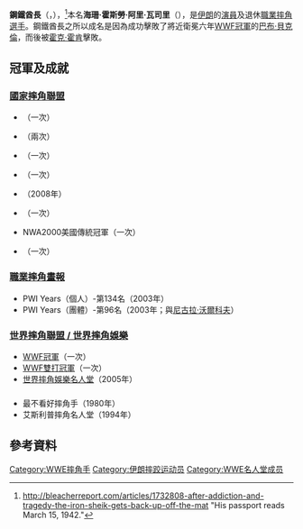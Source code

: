 {{Infobox Pro Wrestler
| name = 鋼鐵酋長
| image = Iron Shiek Milwaukee WI 031008.jpg
| img_capt = 鋼鐵酋長（2008年3月10日於[[WWE_Raw|WWE Raw]]）
| names = Ali Vasari<ref name="OWOW">{{cite web|url=http://www.onlineworldofwrestling.com/profiles/i/iron-sheik.html|title=Iron Sheik Profile|accessdate=September 20, 2008|publisher=Online World Of Wrestling|archive-date=2012-08-12|archive-url=https://web.archive.org/web/20120812073414/http://www.onlineworldofwrestling.com/profiles/i/iron-sheik.html|dead-url=no}}</ref><br />Col. Mustafa<ref name="OWOW"/><br />Great Hossein Arab<ref name="OWOW"/><br />'''The Iron Sheik'''<ref name="WWEbio">{{cite web|url=http://www.wwe.com/superstars/halloffame/inductees/theironsheik/|title=Iron Sheik WWE Hall of Fame Profile|accessdate=2011-03-31|publisher=[[World_Wrestling_Entertainment|World Wrestling Entertainment]]|archive-date=2012-02-22|archive-url=https://web.archive.org/web/20120222161122/http://www.wwe.com/superstars/halloffame/inductees/theironsheik|dead-url=no}}</ref>
| birthname = 海珊·霍斯勞·阿里·瓦司里
| nickname = 
| height = {{height|ft=6|in=1}}<ref name="OWOW"/><ref name="WWEbio"/>
| weight = {{convert|240|lb|kg|abbr=on}}<ref name="OWOW"/>
| birth_date = {{birth date|1942|3|15}}
| birth_place = {{IRN}}[[德黑蘭省|德黑蘭省]]{{link-en|德黑蘭縣|Tehran County}}[[德黑蘭|德黑蘭]]<ref name="WWEbio"/><ref name=moolah>{{cite book|author=Ellison, Lillian|title=The Fabulous Moolah: First Goddess of the Squared Circle|year=2003|isbn=978-0-06-001258-8|publisher=ReaganBooks|page=163}}</ref>
| death_date = 
| death_place = 
| resides = {{USA}}[[喬治亞州|喬治亞州]][[費耶特縣_(喬治亞州)|費耶特縣]]{{link-en|法耶特弗爾 (喬治亞州)|Fayetteville, Georgia|法耶特弗爾}}<ref>{{cite web |author=“” |url=http://www.youtube.com/watch?v=CJ9Acs5CLFw |title=Iron Sheik discusses Chris Benoit (Almost 100% Sober) |publisher=YouTube |date= |accessdate=August 2, 2010 |archive-date=2020-06-13 |archive-url=https://web.archive.org/web/20200613084413/https://www.youtube.com/watch?v=CJ9Acs5CLFw |dead-url=no }}</ref>
| billed = {{IRN}}[[德黑蘭省|德黑蘭省]]{{link-en|德黑蘭縣|Tehran County}}[[德黑蘭|德黑蘭]]<br />{{IRQ}}[[巴格達省|巴格達省]][[巴格達|巴格達]]
| trainer = {{link-en|凡爾納·加涅|Verne Gagne}}<ref name="WWEbio"/><br />{{link-en|比利·羅賓森|Billy Robinson}}
| debut = 1972年<ref name="OWOW"/>
| retired = 
| spouse = 
}}

'''鋼鐵酋長'''（{{lang-en|'''The Iron Sheik'''}}，{{bd|1942年|3月15日}}），<ref>http://bleacherreport.com/articles/1732808-after-addiction-and-tragedy-the-iron-sheik-gets-back-up-off-the-mat {{Wayback|url=http://bleacherreport.com/articles/1732808-after-addiction-and-tragedy-the-iron-sheik-gets-back-up-off-the-mat |date=20210516110031 }} "His passport reads March 15, 1942."</ref>本名'''海珊·霍斯勞·阿里·瓦司里'''（{{lang-fa|'''حسین خسرو علی وزیری'''}}），是[[伊朗|伊朗]]的[[演員|演員]]及退休[[職業摔角|職業摔角]][[選手|選手]]。鋼鐵酋長之所以成名是因為成功擊敗了將近衛冕六年[[WWF冠軍|WWF冠軍]]的[[巴布·貝克倫|巴布·貝克倫]]，而後被[[霍克·霍肯|霍克·霍肯]]擊敗。

==冠軍及成就==
===[[國家摔角聯盟|國家摔角聯盟]]===
*{{link-en|NWA全國電視冠軍|NWA National Television Championship}}（一次）
*{{link-en|NWA加拿大重量級冠軍|NWA Canadian Heavyweight Championship}}（兩次）
*{{link-en|NWA中大西洋重量級冠軍|NWA Mid-Atlantic Heavyweight Championship}}（一次）
*{{link-en|NWA加拿大雙打冠軍 (溫哥華)|NWA Canadian Tag Team Championship (Vancouver version)}}（一次）
*{{link-en|國家摔角聯盟名人堂|NWA Hall of Fame}}（2008年）
*{{link-en|NWA大英帝國/國協冠軍 (紐西蘭)|NWA British Empire/Commonwealth Championship (New Zealand version)|NWA紐西蘭大英國協冠軍}}（一次）
*NWA2000美國傳統冠軍（一次）
*{{link-en|NWA北太平洋雙打冠軍|NWA Pacific Northwest Tag Team Championship}}（一次）
===[[職業摔角畫報|職業摔角畫報]]===
*PWI Years（個人）-第134名（2003年）
*PWI Years（團體）-第96名（2003年；與[[尼古拉·沃爾科夫|尼古拉·沃爾科夫]]）
===[[世界摔角娛樂|世界摔角聯盟 / 世界摔角娛樂]]===
*[[WWF冠軍|WWF冠軍]]（一次）
*[[WWF雙打冠軍|WWF雙打冠軍]]（一次）
*[[世界摔角娛樂名人堂|世界摔角娛樂名人堂]]（2005年）
==={{link-en|摔角觀察通訊獎|Wrestling Observer Newsletter awards}}===
*最不看好摔角手（1980年） 
*艾斯利普摔角名人堂（1994年）

==參考資料==
{{References}}
{{WWE Championship}}
{{DEFAULTSORT:Iron Sheik, The}}
[[Category:WWE摔角手|Category:WWE摔角手]]
[[Category:伊朗摔跤运动员|Category:伊朗摔跤运动员]]
[[Category:WWE名人堂成员|Category:WWE名人堂成员]]